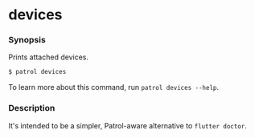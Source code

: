 # devices

### Synopsis

Prints attached devices.

```bash
$ patrol devices
```

To learn more about this command, run `patrol devices --help`.

### Description

It's intended to be a simpler, Patrol-aware alternative to `flutter doctor`.
